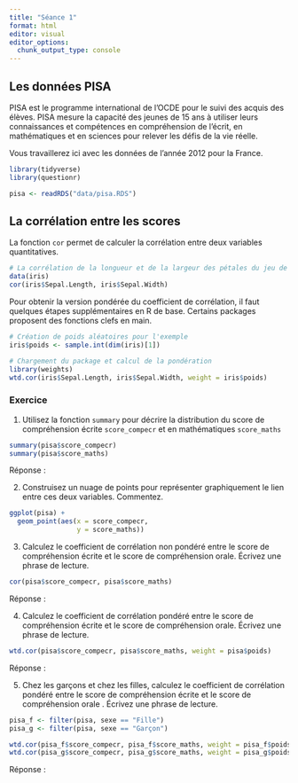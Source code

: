 ```yaml
---
title: "Séance 1"
format: html
editor: visual
editor_options: 
  chunk_output_type: console
---
```


## Les données PISA
PISA est le programme international de l'OCDE pour le suivi des acquis des élèves. PISA mesure la capacité des jeunes de 15 ans à utiliser leurs connaissances et compétences en compréhension de l’écrit, en mathématiques et en sciences pour relever les défis de la vie réelle.

Vous travaillerez ici avec les données de l'année 2012 pour la France.
```r
library(tidyverse)
library(questionr)

pisa <- readRDS("data/pisa.RDS")
```

## La corrélation entre les scores
La fonction `cor` permet de calculer la corrélation entre deux variables quantitatives.
```r
# La corrélation de la longueur et de la largeur des pétales du jeu de données d'exemple iris 
data(iris)
cor(iris$Sepal.Length, iris$Sepal.Width)
```

Pour obtenir la version pondérée du coefficient de corrélation, il faut quelques étapes supplémentaires en R de base. Certains packages proposent des fonctions clefs en main.
```r
# Création de poids aléatoires pour l'exemple
iris$poids <- sample.int(dim(iris)[1])

# Chargement du package et calcul de la pondération
library(weights)
wtd.cor(iris$Sepal.Length, iris$Sepal.Width, weight = iris$poids)
```

### Exercice
1. Utilisez la fonction `summary` pour décrire la distribution du score de compréhension écrite `score_compecr` et en mathématiques `score_maths`
```r
summary(pisa$score_compecr)
summary(pisa$score_maths)
```

Réponse : 

2. Construisez un nuage de points pour représenter graphiquement le lien entre ces deux variables. Commentez.

```r
ggplot(pisa) +
  geom_point(aes(x = score_compecr,
                 y = score_maths))
```

3. Calculez le coefficient de corrélation non pondéré entre le score de compréhension écrite et le score de compréhension orale. Écrivez une phrase de lecture.
```r
cor(pisa$score_compecr, pisa$score_maths)
```

Réponse : 

4. Calculez le coefficient de corrélation pondéré entre le score de compréhension écrite et le score de compréhension orale. Écrivez une phrase de lecture.

```r
wtd.cor(pisa$score_compecr, pisa$score_maths, weight = pisa$poids)
```

Réponse : 

5. Chez les garçons et chez les filles, calculez le coefficient de corrélation pondéré entre le score de compréhension écrite et le score de compréhension orale . Écrivez une phrase de lecture.

```r
pisa_f <- filter(pisa, sexe == "Fille")
pisa_g <- filter(pisa, sexe == "Garçon")

wtd.cor(pisa_f$score_compecr, pisa_f$score_maths, weight = pisa_f$poids)
wtd.cor(pisa_g$score_compecr, pisa_g$score_maths, weight = pisa_g$poids)
```

Réponse : 